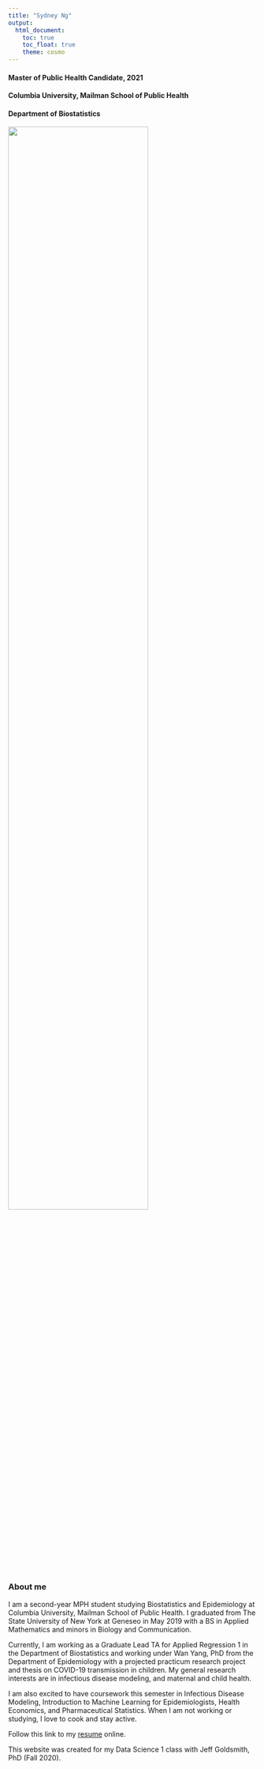 ```yaml
---
title: "Sydney Ng"
output: 
  html_document:
    toc: true
    toc_float: true
    theme: cosmo
---
```


#### Master of Public Health Candidate, 2021
#### Columbia University, Mailman School of Public Health
#### Department of Biostatistics

<img src="images/snugharbor_solo.jpeg" style="width:75%">

### About me

I am a second-year MPH student studying Biostatistics and Epidemiology at Columbia University, Mailman School of Public Health. I graduated from The State University of New York at Geneseo in May 2019 with a BS in Applied Mathematics and minors in Biology and Communication.

Currently, I am working as a Graduate Lead TA for Applied Regression 1 in the Department of Biostatistics and working under Wan Yang, PhD from the Department of Epidemiology with a projected practicum research project and thesis on COVID-19 transmission in children. My general research interests are in infectious disease modeling, and maternal and child health.

I am also excited to have coursework this semester in Infectious Disease Modeling, Introduction to Machine Learning for Epidemiologists, Health Economics, and Pharmaceutical Statistics. When I am not working or studying, I love to cook and stay active.

Follow this link to my [resume](resume.html) online.

This website was created for my Data Science 1 class with Jeff Goldsmith, PhD (Fall 2020).
